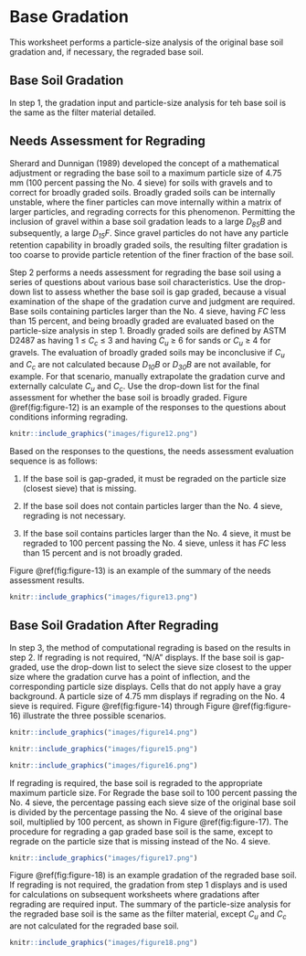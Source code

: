 # Base Gradation

This worksheet performs a particle-size analysis of the original base soil gradation and, if necessary, the regraded base soil.

## Base Soil Gradation

In step 1, the gradation input and particle-size analysis for teh base soil is the same as the filter material detailed.

## Needs Assessment for Regrading

Sherard and Dunnigan (1989) developed the concept of a mathematical adjustment or regrading the base soil to a maximum particle size of 4.75 mm (100 percent passing the No. 4 sieve) for soils with gravels and to correct for broadly graded soils. Broadly graded soils can be internally unstable, where the finer particles can move internally within a matrix of larger particles, and regrading corrects for this phenomenon. Permitting the inclusion of gravel within a base soil gradation leads to a large *D<sub>85</sub>B* and subsequently, a large *D<sub>15</sub>F*. Since gravel particles do not have any particle retention capability in broadly graded soils, the resulting filter gradation is too coarse to provide particle retention of the finer fraction of the base soil.

Step 2 performs a needs assessment for regrading the base soil using a series of questions about various base soil characteristics. Use the drop-down list to assess whether the base soil is gap graded, because a visual examination of the shape of the gradation curve and judgment are required. Base soils containing particles larger than the No. 4 sieve, having *FC* less than 15 percent, and being broadly graded are evaluated based on the particle-size analysis in step 1. Broadly graded soils are defined by ASTM D2487 as having 1 ≤ *C<sub>c</sub>* ≤ 3 and having *C<sub>u</sub>* ≥ 6 for sands or *C<sub>u</sub>* ≥ 4 for gravels. The evaluation of broadly graded soils may be inconclusive if *C<sub>u</sub>* and *C<sub>c</sub>* are not calculated because *D<sub>10</sub>B* or *D<sub>30</sub>B* are not available, for example. For that scenario, manually extrapolate the gradation curve and externally calculate *C<sub>u</sub>* and *C<sub>c</sub>*. Use the drop-down list for the final assessment for whether the base soil is broadly graded. Figure \@ref(fig:figure-12) is an example of the responses to the questions about conditions informing regrading.

```r
knitr::include_graphics("images/figure12.png")
```

Based on the responses to the questions, the needs assessment evaluation sequence is as follows:

1. If the base soil is gap-graded, it must be regraded on the particle size (closest sieve) that is missing.

2.	If the base soil does not contain particles larger than the No. 4 sieve, regrading is not necessary.

3.	If the base soil contains particles larger than the No. 4 sieve, it must be regraded to 100 percent passing the No. 4 sieve, unless it has *FC* less than 15 percent and is not broadly graded.

Figure \@ref(fig:figure-13) is an example of the summary of the needs assessment results.

```r
knitr::include_graphics("images/figure13.png")
```

## Base Soil Gradation After Regrading

In step 3, the method of computational regrading is based on the results in step 2. If regrading is not required, “N/A” displays. If the base soil is gap-graded, use the drop-down list to select the sieve size closest to the upper size where the gradation curve has a point of inflection, and the corresponding particle size displays. Cells that do not apply have a gray background. A particle size of 4.75 mm displays if regrading on the No. 4 sieve is required. Figure \@ref(fig:figure-14) through Figure \@ref(fig:figure-16) illustrate the three possible scenarios.

```r
knitr::include_graphics("images/figure14.png")
```

```r
knitr::include_graphics("images/figure15.png")
```

```r
knitr::include_graphics("images/figure16.png")
```

If regrading is required, the base soil is regraded to the appropriate maximum particle size. For Regrade the base soil to 100 percent passing the No. 4 sieve, the percentage passing each sieve size of the original base soil is divided by the percentage passing the No. 4 sieve of the original base soil, multiplied by 100 percent, as shown in Figure \@ref(fig:figure-17). The procedure for regrading a gap graded base soil is the same, except to regrade on the particle size that is missing instead of the No. 4 sieve.

```r
knitr::include_graphics("images/figure17.png")
```

Figure \@ref(fig:figure-18) is an example gradation of the regraded base soil. If regrading is not required, the gradation from step 1 displays and is used for calculations on subsequent worksheets where gradations after regrading are required input. The summary of the particle-size analysis for the regraded base soil is the same as the filter material, except *C<sub>u</sub>* and *C<sub>c</sub>* are not calculated for the regraded base soil.

```r
knitr::include_graphics("images/figure18.png")
```